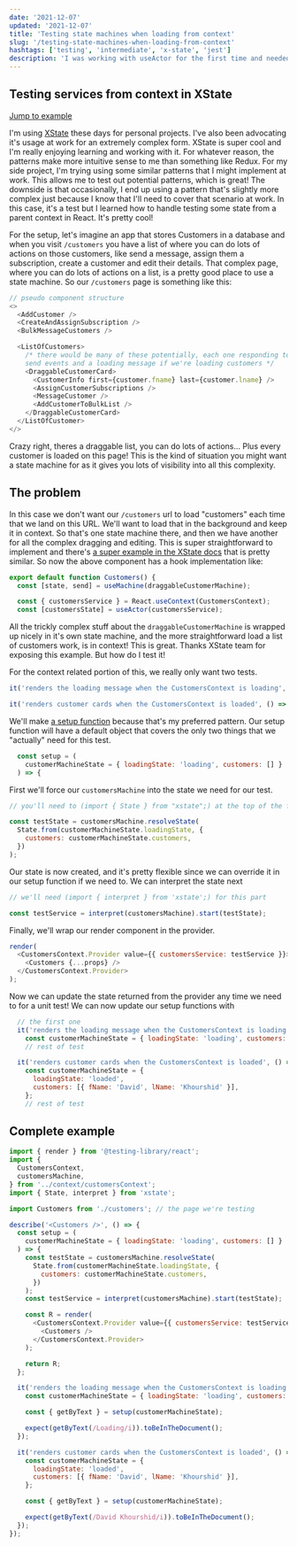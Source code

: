 ```yaml
---
date: '2021-12-07'
updated: '2021-12-07'
title: 'Testing state machines when loading from context'
slug: '/testing-state-machines-when-loading-from-context'
hashtags: ['testing', 'intermediate', 'x-state', 'jest']
description: 'I was working with useActor for the first time and needed to force some state to write some tests.'
---
```


## Testing services from context in XState

<a href="#complete-example">Jump to example</a>

I'm using <a href="https://xstate.js.org/docs/" target="_blank">XState</a> these days for personal projects. I've also been advocating it's usage at work for an extremely complex form. XState is super cool and I'm really enjoying learning and working with it. For whatever reason, the patterns make more intuitive sense to me than something like Redux. For my side project, I'm trying using some similar patterns that I might implement at work. This allows me to test out potential patterns, which is great! The downside is that occasionally, I end up using a pattern that's slightly more complex just because I know that I'll need to cover that scenario at work. In this case, it's a test but I learned how to handle testing some state from a parent context in React. It's pretty cool!

For the setup, let's imagine an app that stores Customers in a database and when you visit `/customers` you have a list of where you can do lots of actions on those customers, like send a message, assign them a subscription, create a customer and edit their details. That complex page, where you can do lots of actions on a list, is a pretty good place to use a state machine. So our `/customers` page is something like this:

```js
// pseudo component structure
<>
  <AddCustomer />
  <CreateAndAssignSubscription />
  <BulkMessageCustomers />

  <ListOfCustomers>
    /* there would be many of these potentially, each one responding to some
    send events and a loading message if we're loading customers */
    <DraggableCustomerCard>
      <CustomerInfo first={customer.fname} last={customer.lname} />
      <AssignCustomerSubscriptions />
      <MessageCustomer />
      <AddCustomerToBulkList />
    </DraggableCustomerCard>
  </ListOfCustomer>
</>
```

Crazy right, theres a draggable list, you can do lots of actions... Plus every customer is loaded on this page! This is the kind of situation you might want a state machine for as it gives you lots of visibility into all this complexity.

## The problem

In this case we don't want our `/customers` url to load "customers" each time that we land on this URL. We'll want to load that in the background and keep it in context. So that's one state machine there, and then we have another for all the complex dragging and editing. This is super straightforward to implement and there's <a href="https://xstate.js.org/docs/recipes/react.html#global-state-react-context">a super example in the XState docs</a> that is pretty similar. So now the above component has a hook implementation like:

```js
export default function Customers() {
  const [state, send] = useMachine(draggableCustomerMachine);

  const { customersService } = React.useContext(CustomersContext);
  const [customersState] = useActor(customersService);
```

All the trickly complex stuff about the `draggableCustomerMachine` is wrapped up nicely in it's own state machine, and the more straightforward load a list of customers work, is in context! This is great. Thanks XState team for exposing this example. But how do I test it!

For the context related portion of this, we really only want two tests.

```js
it('renders the loading message when the CustomersContext is loading', () => {});

it('renders customer cards when the CustomersContext is loaded', () => {});
```

We'll make <a href="/tips/setup-function-patterns/">a setup function</a> because that's my preferred pattern. Our setup function will have a default object that covers the only two things that we "actually" need for this test.

```js
  const setup = (
    customerMachineState = { loadingState: 'loading', customers: [] }
  ) => {
```

First we'll force our `customersMachine` into the state we need for our test.

```js
// you'll need to (import { State } from "xstate";) at the top of the file.

const testState = customersMachine.resolveState(
  State.from(customerMachineState.loadingState, {
    customers: customerMachineState.customers,
  })
);
```

Our state is now created, and it's pretty flexible since we can override it in our setup function if we need to. We can interpret the state next

```js
// we'll need (import { interpret } from 'xstate';) for this part

const testService = interpret(customersMachine).start(testState);
```

Finally, we'll wrap our render component in the provider.

```js
render(
  <CustomersContext.Provider value={{ customersService: testService }}>
    <Customers {...props} />
  </CustomersContext.Provider>
);
```

Now we can update the state returned from the provider any time we need to for a unit test! We can now update our setup functions with

```js
  // the first one
  it('renders the loading message when the CustomersContext is loading', () => {
    const customerMachineState = { loadingState: 'loading', customers: [] };
    // rest of test

  it('renders customer cards when the CustomersContext is loaded', () => {
    const customerMachineState = {
      loadingState: 'loaded',
      customers: [{ fName: 'David', lName: 'Khourshid' }],
    };
    // rest of test
```

<div id="complete-example" />

## Complete example

```js
import { render } from '@testing-library/react';
import {
  CustomersContext,
  customersMachine,
} from '../context/customersContext';
import { State, interpret } from 'xstate';

import Customers from './customers'; // the page we're testing

describe('<Customers />', () => {
  const setup = (
    customerMachineState = { loadingState: 'loading', customers: [] }
  ) => {
    const testState = customersMachine.resolveState(
      State.from(customerMachineState.loadingState, {
        customers: customerMachineState.customers,
      })
    );
    const testService = interpret(customersMachine).start(testState);

    const R = render(
      <CustomersContext.Provider value={{ customersService: testService }}>
        <Customers />
      </CustomersContext.Provider>
    );

    return R;
  };

  it('renders the loading message when the CustomersContext is loading', () => {
    const customerMachineState = { loadingState: 'loading', customers: [] };

    const { getByText } = setup(customerMachineState);

    expect(getByText(/Loading/i)).toBeInTheDocument();
  });

  it('renders customer cards when the CustomersContext is loaded', () => {
    const customerMachineState = {
      loadingState: 'loaded',
      customers: [{ fName: 'David', lName: 'Khourshid' }],
    };

    const { getByText } = setup(customerMachineState);

    expect(getByText(/David Khourshid/i)).toBeInTheDocument();
  });
});
```
